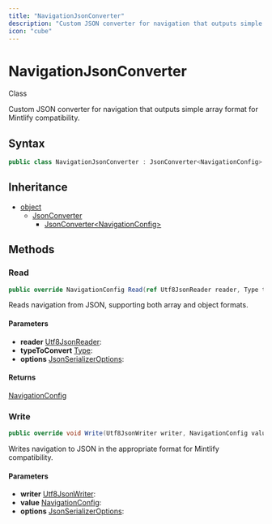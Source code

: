```yaml
---
title: "NavigationJsonConverter"
description: "Custom JSON converter for navigation that outputs simple array format for Mintlify compatibility."
icon: "cube"
---
```


# NavigationJsonConverter

<Badge variant="outline">Class</Badge>

Custom JSON converter for navigation that outputs simple array format for Mintlify compatibility.

## Syntax

```csharp
public class NavigationJsonConverter : JsonConverter<NavigationConfig>
```

## Inheritance

- [object](https://learn.microsoft.com/dotnet/api/system.object)
  - [JsonConverter](https://learn.microsoft.com/dotnet/api/system.text.json.serialization.jsonconverter)
    - [JsonConverter&lt;NavigationConfig&gt;](https://learn.microsoft.com/dotnet/api/system.text.json.serialization.jsonconverter-1)

## Methods

### Read

```csharp
public override NavigationConfig Read(ref Utf8JsonReader reader, Type typeToConvert, JsonSerializerOptions options)
```

Reads navigation from JSON, supporting both array and object formats.

#### Parameters

- **reader** [Utf8JsonReader](https://learn.microsoft.com/dotnet/api/system.text.json.utf8jsonreader): 
- **typeToConvert** [Type](https://learn.microsoft.com/dotnet/api/system.type): 
- **options** [JsonSerializerOptions](https://learn.microsoft.com/dotnet/api/system.text.json.jsonserializeroptions): 

#### Returns

[NavigationConfig](/api-reference/cloudnimble/easyaf/codegen/mintlify/models/navigationconfig)

### Write

```csharp
public override void Write(Utf8JsonWriter writer, NavigationConfig value, JsonSerializerOptions options)
```

Writes navigation to JSON in the appropriate format for Mintlify compatibility.

#### Parameters

- **writer** [Utf8JsonWriter](https://learn.microsoft.com/dotnet/api/system.text.json.utf8jsonwriter): 
- **value** [NavigationConfig](/api-reference/cloudnimble/easyaf/codegen/mintlify/models/navigationconfig): 
- **options** [JsonSerializerOptions](https://learn.microsoft.com/dotnet/api/system.text.json.jsonserializeroptions): 


